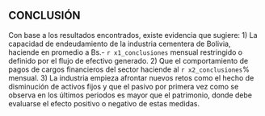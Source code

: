 

## CONCLUSIÓN


Con base a los resultados encontrados, existe evidencia que sugiere: 1) La capacidad de endeudamiento de la industria cementera de Bolivia, haciende en promedio a Bs.- `r x1_conclusiones` mensual restringido o definido por el flujo de efectivo generado. 2) Que el comportamiento de pagos de cargos financieros del sector haciende al `r x2_conclusiones`% mensual. 3) La industria empieza afrontar nuevos retos como el hecho de disminución de activos fijos y que el pasivo por primera vez como se observa en los últimos periodos es mayor que el patrimonio, donde debe evaluarse el efecto positivo o negativo de estas medidas.